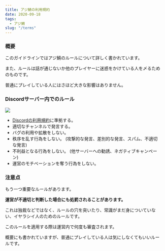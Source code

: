 ```yaml
---
title: アジ鯖の利用規約
date: 2020-09-18
tags:
  - アジ鯖
slug: "/terms"
---
```


### 概要

このガイドラインではアジ鯖のルールについて詳しく書かれています。

また、ルールは話が通じないか他のプレイヤーに迷惑をかけている人を〆るためのものです。

普通にプレイしている人にはさほど大きな影響はありません。

### Discordサーバー内でのルール

![](discord-logo.png)

- [Discordの利用規約](https://discord.com/terms)に準拠する。
- 適切なチャンネルで発言する。
- バグの利用や拡散をしない。
- 秩序を乱す行為をしない。 (攻撃的な発言、差別的な発言、スパム、不適切な発言)
- 不利益となる行為をしない。 (他サーバーへの勧誘、ネガティブキャンペーン)
- 運営のモチベーションを奪う行為をしない。

### 注意点

もう一つ重要なルールがあります。

**運営が不適切と判断した場合にも処罰されることがあります。**

これは独裁などではなく、ルールの穴を突いたり、常識がまだ身についていない、イヤラシイ人のためのルールです。

このルールを適用する際は運営内で何度も審査されます。

概要にも書かれていますが、普通にプレイしている人は気にしなくてもいいルールです。
